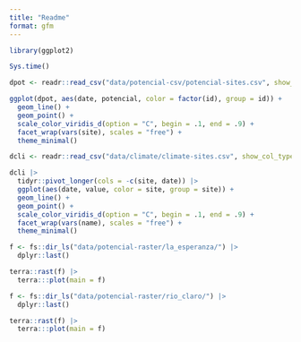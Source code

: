 ```yaml
---
title: "Readme"
format: gfm
---
```


```r
library(ggplot2)

Sys.time()
```


```r
dpot <- readr::read_csv("data/potencial-csv/potencial-sites.csv", show_col_types = FALSE)

ggplot(dpot, aes(date, potencial, color = factor(id), group = id)) +
  geom_line() +
  geom_point() +
  scale_color_viridis_d(option = "C", begin = .1, end = .9) + 
  facet_wrap(vars(site), scales = "free") +
  theme_minimal()
```


```r
dcli <- readr::read_csv("data/climate/climate-sites.csv", show_col_types = FALSE) 

dcli |> 
  tidyr::pivot_longer(cols = -c(site, date)) |> 
  ggplot(aes(date, value, color = site, group = site)) +
  geom_line() +
  geom_point() +
  scale_color_viridis_d(option = "C", begin = .1, end = .9) + 
  facet_wrap(vars(name), scales = "free") +
  theme_minimal()
```

```r
f <- fs::dir_ls("data/potencial-raster/la_esperanza/") |> 
  dplyr::last()

terra::rast(f) |> 
  terra:::plot(main = f)
```

```r
f <- fs::dir_ls("data/potencial-raster/rio_claro/") |> 
  dplyr::last()

terra::rast(f) |> 
  terra:::plot(main = f)
```





